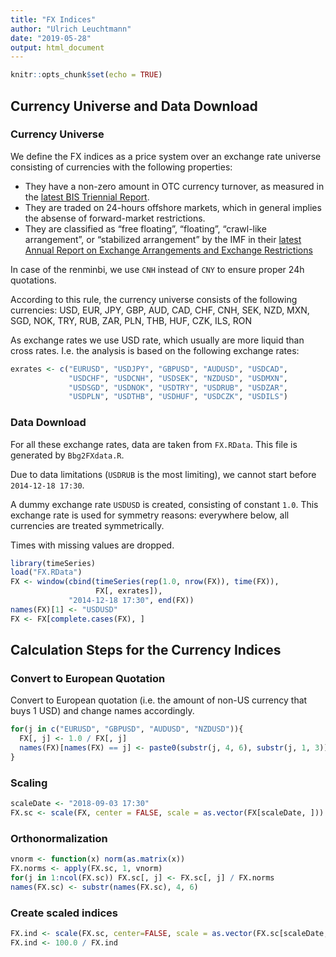 ```yaml
---
title: "FX Indices"
author: "Ulrich Leuchtmann"
date: "2019-05-28"
output: html_document
---
```


```r
knitr::opts_chunk$set(echo = TRUE)
```

## Currency Universe and Data Download

### Currency Universe

We define the FX indices as a price system over an exchange rate universe
consisting of currencies with the following properties:

- They have a non-zero amount in OTC currency turnover,
  as measured in the [latest BIS Triennial Report](https://www.bis.org/statistics/d11_3.pdf).
- They are traded on 24-hours offshore markets,
  which in general implies the absense of forward-market restrictions.
- They are classified as "free floating", "floating",
  "crawl-like arrangement", or "stabilized arrangement"
  by the IMF in their [latest Annual Report on Exchange Arrangements and Exchange Restrictions](https://www.imf.org/~/media/Files/Publications/AREAER/areaer-2017-overview.ashx)

In case of the renminbi, we use `CNH` instead of `CNY` to ensure proper 24h quotations.

According to this rule, the currency universe consists of
the following currencies:
USD, EUR, JPY, GBP, AUD, CAD, CHF, CNH, SEK,
NZD, MXN, SGD, NOK, TRY, RUB, ZAR, PLN, THB,
HUF, CZK, ILS, RON

As exchange rates we use USD rate, 
which usually are more liquid than cross rates.
I.e. the analysis is based on the following exchange rates:

```r
exrates <- c("EURUSD", "USDJPY", "GBPUSD", "AUDUSD", "USDCAD", 
             "USDCHF", "USDCNH", "USDSEK", "NZDUSD", "USDMXN", 
             "USDSGD", "USDNOK", "USDTRY", "USDRUB", "USDZAR", 
             "USDPLN", "USDTHB", "USDHUF", "USDCZK", "USDILS")
```

### Data Download
For all these exchange rates, data
are taken from `FX.RData`.
This file is generated by `Bbg2FXdata.R`.

Due to data limitations (`USDRUB` is the most limiting), we cannot start 
before `2014-12-18 17:30`.

A dummy exchange rate `USDUSD` is created, consisting of constant `1.0`. 
This exchange rate is used for symmetry reasons: everywhere below, 
all currencies are treated symmetrically.

Times with missing values are dropped.

```r
library(timeSeries)
load("FX.RData")
FX <- window(cbind(timeSeries(rep(1.0, nrow(FX)), time(FX)), 
                   FX[, exrates]),
             "2014-12-18 17:30", end(FX))
names(FX)[1] <- "USDUSD"
FX <- FX[complete.cases(FX), ]
```

## Calculation Steps for the Currency Indices

### Convert to European Quotation

Convert to European quotation 
(i.e. the amount of non-US currency that buys 1 USD)
and change names accordingly.

```r
for(j in c("EURUSD", "GBPUSD", "AUDUSD", "NZDUSD")){
  FX[, j] <- 1.0 / FX[, j]
  names(FX)[names(FX) == j] <- paste0(substr(j, 4, 6), substr(j, 1, 3))
}

```

### Scaling

```r
scaleDate <- "2018-09-03 17:30"
FX.sc <- scale(FX, center = FALSE, scale = as.vector(FX[scaleDate, ]))
```

### Orthonormalization

```r
vnorm <- function(x) norm(as.matrix(x))
FX.norms <- apply(FX.sc, 1, vnorm)
for(j in 1:ncol(FX.sc)) FX.sc[, j] <- FX.sc[, j] / FX.norms
names(FX.sc) <- substr(names(FX.sc), 4, 6)
```

### Create scaled indices

```r
FX.ind <- scale(FX.sc, center=FALSE, scale = as.vector(FX.sc[scaleDate, ]))
FX.ind <- 100.0 / FX.ind
```

